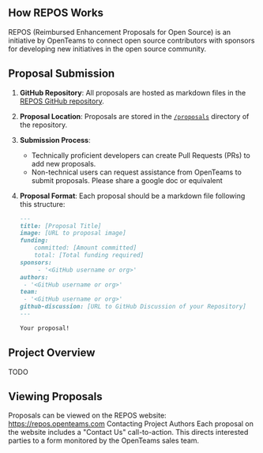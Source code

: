 <article className="prose">

# How REPOS Works

REPOS (Reimbursed Enhancement Proposals for Open Source) is an initiative by OpenTeams to connect open source contributors with sponsors for developing new initiatives in the open source community.

## Proposal Submission

1. **GitHub Repository**: All proposals are hosted as markdown files in the [REPOS GitHub repository](https://github.com/openteamsinc/repos).

2. **Proposal Location**: Proposals are stored in the [`/proposals`](https://github.com/openteamsinc/repos/tree/main/proposals) directory of the repository.

3. **Submission Process**:
   - Technically proficient developers can create Pull Requests (PRs) to add new proposals.
   - Non-technical users can request assistance from OpenTeams to submit proposals. Please share a google doc or equivalent

4. **Proposal Format**: Each proposal should be a markdown file following this structure:

   ```markdown
   ---
   title: [Proposal Title]
   image: [URL to proposal image]
   funding:
       committed: [Amount committed]
       total: [Total funding required]
   sponsors:
        - '<GitHub username or org>'
   authors: 
    - '<GitHub username or org>'
   team:
    - '<GitHub username or org>'
   github-discussion: [URL to GitHub Discussion of your Repository]
   ---

   Your proposal!
   ```

# Project Overview

TODO

# Viewing Proposals

Proposals can be viewed on the REPOS website: https://repos.openteams.com
Contacting Project Authors
Each proposal on the website includes a "Contact Us" call-to-action. This directs interested parties to a form monitored by the OpenTeams sales team.


</article>